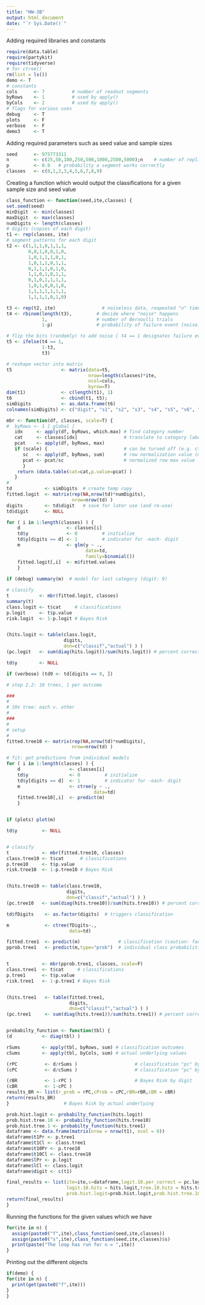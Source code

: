 ```yaml
---
title: "HW-3B"
output: html_document
date: "`r Sys.Date()`"
---
```


Adding required libraries and constants

```r
require(data.table)
require(partykit)       
require(tidyverse)
# for ctree()
rm(list = ls())
demo <- T
# constants
cols      <- 7          # number of readout segments
byRows    <- 1          # used by apply()
byCols    <- 2          # used by apply()
# flags for various uses
debug     <- T
plots     <- F
verbose   <- F
demo3     <- T
```

Adding required parameters such as seed value and sample sizes

```r
seed      <- 975773311          
n         <- c(25,50,100,250,500,1000,2500,5000);n    # number of replications per digit (small for fast test)
p         <- 0.9   # probability a segment works correctly
classes   <- c(0,1,2,3,4,5,6,7,8,9)
```

Creating a function which would output the classifications for a given sample size and seed value

```r

class_function <- function(seed,ite,classes) {
set.seed(seed)
minDigit  <- min(classes)
maxDigit  <- max(classes)
numDigits <- length(classes)
# digits (copies of each digit)
t1 <- rep(classes, ite)
# segment patterns for each digit
t2 <- c(1,1,1,0,1,1,1,
        0,0,1,0,0,1,0,
        1,0,1,1,1,0,1,
        1,0,1,1,0,1,1,
        0,1,1,1,0,1,0,
        1,1,0,1,0,1,1,
        0,1,0,1,1,1,1,
        1,0,1,0,0,1,0,
        1,1,1,1,1,1,1,
        1,1,1,1,0,1,0)

t3 <- rep(t2, ite)                 # noiseless data, reapeated "n" times
t4 <- rbinom(length(t3),         # decide where "noise" happens
             1,                  # number of Bernoulli trials
             1-p)                # probability of failure event (noise)

# flip the bits (randomly) to add noise [ t4 == 1 designates failure event ]
t5 <- ifelse(t4 == 1, 
             1-t3, 
             t3)

# reshape vector into matrix
t5                  <- matrix(data=t5,
                              nrow=length(classes)*ite, 
                              ncol=cols, 
                              byrow=T)
dim(t1)             <- c(length(t1), 1)
t6                  <- cbind(t1, t5);
simDigits           <- as.data.frame(t6)
colnames(simDigits) <- c("digit", "s1", "s2", "s3", "s4", "s5", "s6", "s7")

mbr <- function(df, classes, scale=T) {
#  byRows <- 1 [ global ]
   idx     <- apply(df, byRows, which.max) # find category number
   cat     <- classes[idx]                 # translate to category label
   pcat    <- apply(df, byRows, max)
   if (scale) {                            # can be turned off (e.g. ctree w/ multinomial)
      sc   <- apply(df, byRows, sum)       # row normalization value (margin sum)
      pcat <- pcat/sc                      # normalized row max value
      }
    return (data.table(cat=cat,p.value=pcat) )
   }
#
td            <- simDigits  # create temp copy
fitted.logit  <- matrix(rep(NA,nrow(td)*numDigits), 
                        nrow=nrow(td) )
digits        <- td$digit   # save for later use (and re-use)
td$digit      <- NULL     

for ( i in 1:length(classes) ) {
    d                 <- classes[i]
    td$y              <- 0         # initialize
    td$y[digits == d] <- 1         # indicator for -each- digit
    m                 <- glm(y ~ ., 
                             data=td, 
                             family=binomial())
    fitted.logit[,i]  <- m$fitted.values
    }
    
if (debug) summary(m)  # model for last category (digit: 9)

# classify
t           <- mbr(fitted.logit, classes)
summary(t)
class.logit <- t$cat     # classifications
p.logit     <- t$p.value
risk.logit  <- 1-p.logit # Bayes Risk 


(hits.logit <- table(class.logit, 
                     digits,
                     dnn=c("classif","actual") ) )
(pc.logit   <- sum(diag(hits.logit))/sum(hits.logit)) # percent correct             

td$y        <- NULL

if (verbose) (td9 <- td[digits == 9, ])

# step 2.2: 10 trees, 1 per outcome 

###
#
# 10x tree: each v. other
#
###
#
# setup
#
fitted.tree10 <- matrix(rep(NA,nrow(td)*numDigits), 
                        nrow=nrow(td) )

# fit: get predictions from individual models
for ( i in 1:length(classes) ) {
    d                  <- classes[i]
    td$y               <- 0         # initialize
    td$y[digits == d]  <- 1         # indicator for -each- digit
    m                  <- ctree(y ~ ., 
                                data=td)
    fitted.tree10[,i]  <- predict(m)
    }


if (plots) plot(m)

td$y         <- NULL


# classify
t            <- mbr(fitted.tree10, classes)
class.tree10 <- t$cat      # classifications
p.tree10     <- t$p.value
risk.tree10  <- 1-p.tree10 # Bayes Risk 


(hits.tree10 <- table(class.tree10, 
                      digits,
                      dnn=c("classif","actual") ) )
(pc.tree10   <- sum(diag(hits.tree10))/sum(hits.tree10)) # percent correct             

td$fDigits    <- as.factor(digits)  # triggers classification

m             <- ctree(fDigits~.,
                       data=td)

fitted.tree1  <- predict(m)              # classification (caution: factor)
pprob.tree1   <- predict(m,type="prob")  # individual class probabilities 


t            <- mbr(pprob.tree1, classes, scale=F)
class.tree1  <- t$cat     # classifications
p.tree1      <- t$p.value
risk.tree1   <- 1-p.tree1 # Bayes Risk 


(hits.tree1   <- table(fitted.tree1, 
                       digits,
                       dnn=c("classif","actual") ) )
(pc.tree1     <- sum(diag(hits.tree1))/sum(hits.tree1)) # percent correct             


probabilty_function <- function(tbl) {
(d           <- diag(tbl) )

rSums        <- apply(tbl, byRows, sum) # classification outcomes
cSums        <- apply(tbl, byCols, sum) # actual underlying values

(rPC          <- d/rSums )                     # classification "pc" by digit
(cPC          <- d/cSums )                     # classification "pc" by actual underlying

(rBR          <- 1-rPC )                       # Bayes Risk by digit
(cBR          <- 1-cPC )   
results_BR <- list(r_prob = rPC,cProb = cPC,rBR=rBR,cBR = cBR)
return(results_BR)
}                    # Bayes Risk by actual underlying

prob.hist.logit <- probabilty_function(hits.logit)
prob.hist.tree.10 <- probabilty_function(hits.tree10)
prob.hist.tree.1 <- probabilty_function(hits.tree1)
dataframe <- data.frame(matrix(nrow = nrow(t1), ncol = 0))
dataframe$t1Pr <- p.tree1
dataframe$t1Cl <- class.tree1 
dataframe$t10Pr <- p.tree10
dataframe$t10Cl <- class.tree10
dataframe$lPr <- p.logit
dataframe$lCl <- class.logit
dataframe$digit <- c(t1)

final_results <- list(ite=ite,s=dataframe,logit.10.per_correct = pc.logit,tree.10.per_correct = pc.tree10,tree.1.per_correct = pc.tree1, 
                      logit.10.hits = hits.logit,tree.10.hits = hits.tree10,tree.1.hits = hits.tree1,
                      prob.hist.logit=prob.hist.logit,prob.hist.tree.10=prob.hist.tree.10,prob.hist.tree.1=prob.hist.tree.1)
return(final_results)
}

```


Running the functions for the given values which we have

```r

for(ite in n) {
  assign(paste0("f",ite),class_function(seed,ite,classes))
  assign(paste0("s",ite),class_function(seed,ite,classes)$s)
  print(paste("The loop has run for n = ",ite))
}

```

Printing out the different objects

```r

if(demo) {
for(ite in n) {
  print(get(paste0("f",ite)))
}
}

```